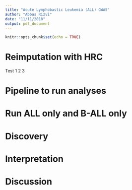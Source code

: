 ```yaml
---
title: "Acute Lymphobastic Leukemia (ALL) GWAS"
author: "Abbas Rizvi"
date: "11/11/2018"
output: pdf_document  
---
```


```r
knitr::opts_chunk$set(echo = TRUE)
```

# Reimputation with HRC
Test 1 2 3

# Pipeline to run analyses

# Run ALL only and B-ALL only

# Discovery

# Interpretation

# Discussion